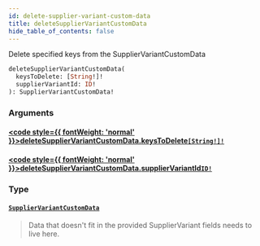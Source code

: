 ```yaml
---
id: delete-supplier-variant-custom-data
title: deleteSupplierVariantCustomData
hide_table_of_contents: false
---
```








Delete specified keys from the SupplierVariantCustomData

```graphql
deleteSupplierVariantCustomData(
  keysToDelete: [String!]!
  supplierVariantId: ID!
): SupplierVariantCustomData!
```


### Arguments

#### [<code style={{ fontWeight: 'normal' }}>deleteSupplierVariantCustomData.<b>keysToDelete</b></code>](#)<Bullet />[`[String!]!`](/supply/api/graphql-admin/reference/scalars/string) <Badge class="secondary" text="non-null"/> <Badge class="secondary" text="scalar"/>
> 
> 

#### [<code style={{ fontWeight: 'normal' }}>deleteSupplierVariantCustomData.<b>supplierVariantId</b></code>](#)<Bullet />[`ID!`](/supply/api/graphql-admin/reference/scalars/id) <Badge class="secondary" text="non-null"/> <Badge class="secondary" text="scalar"/>
> 
> 

### Type

#### [`SupplierVariantCustomData`](/supply/api/graphql-admin/reference/objects/supplier-variant-custom-data) <Badge class="secondary" text="object"/>
> Data that doesn't fit in the provided SupplierVariant fields needs to live here.
> 





